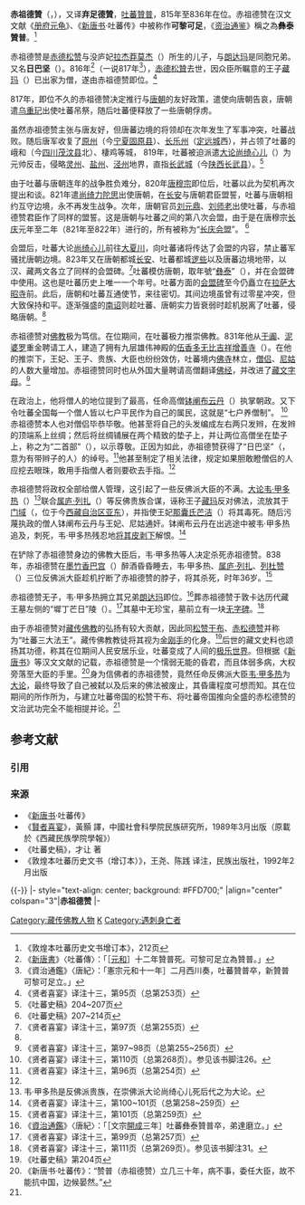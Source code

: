 {{ViewTibetanScript}}
{{Distinguish|赤德祖赞}}
{{Infobox monarch
| name               =赤祖德赞
| title              = [[吐蕃|大蕃]][[赞普|赞普]]
| image              = 
| caption            = 
| reign              = 816年—838年
| coronation         = 
| investiture        =
| full name          =赤祖德赞·日巴坚
| birth_date         =802年
| birth_place        = 
| death_date         =838年 
| death_place        = 
| burial_date        =
| burial_place       =[[藏王墓|墀丁芒日陵]] 
| predecessor        =[[赤德松赞|赤德松赞]]
| successor          =[[朗达玛|朗达玛]] 
| queen              =
| consort            = 
| spouse             = 
| spouse 1           = 
| spouse 2           = 
| offspring          = 
| royal house        = 
| dynasty            = 
| father             =[[赤德松赞|赤德松赞]] 
| mother             =[[没庐妃拉杰莽莫杰|没庐·拉杰莽莫杰]]  
| children           =
| religion           =[[藏传佛教|藏传佛教]]
}}
'''赤祖德贊'''（{{Bo|z=ཁྲི་གཙུག་ལྡེ་བརྩན།|w=Khri-gtsug-lde-brtsan}}，{{bd|802年||838年||}}），又译'''弃足德贊'''，[[吐蕃|吐蕃]][[贊普|贊普]]，815年至836年在位。赤祖德赞在汉文文献《[[册府元龟|册府元龟]]》、《[[新唐书|新唐书]]·吐蕃传》中被称作'''可黎可足'''，《[[资治通鉴|资治通鉴]]》稱之為'''彝泰贊普'''。<ref>《敦煌本吐蕃历史文书增订本》，212页</ref>

赤祖德赞是[[赤德松赞|赤德松赞]]与没庐妃[[拉杰莽莫杰|拉杰莽莫杰]]（{{Bo|z=འབྲོ་ཟ་ལྟ་རྒྱལ་མང་མོ་རྗེ།}}）所生的儿子，与[[朗达玛|朗达玛]]是同胞兄弟。又名'''日巴坚'''（{{Bo|z=རལ་པ་ཅན།}}）。816年<ref>《[[新唐書|新唐書]]》〈吐蕃傳〉：「［[[元和_(唐朝)|元和]]］十二年贊普死。可黎可足立為贊普。」</ref>（一说817年<ref>《資治通鑑》〈唐紀〉：「憲宗元和十一年］二月西川奏，吐蕃贊普卒，新贊普可黎可足立。」</ref>），[[赤德松贊|赤德松贊]]去世，因众臣所瞩意的王子[[藏玛|藏玛]]（{{Bo|z=གཙང་མ་}}）已出家为僧，遂由赤祖德赞即位。<ref name="x253">《贤者喜宴》译注十三，第95页（总第253页）</ref>

817年，即位不久的赤祖德赞决定推行与[[唐朝|唐朝]]的友好政策，遣使向唐朝告哀，唐朝遣[[乌重玘|乌重玘]]出使吐蕃吊祭，随后吐蕃便释放了一些唐朝俘虏。

虽然赤祖德赞主张与唐友好，但唐蕃边境的将领却在次年发生了军事冲突，吐蕃战败。随后唐军收复了[[原州_(北魏)|原州]]（今[[宁夏回族自治区|宁夏]][[固原县|固原县]]）、[[长乐州|长乐州]]（[[定远城|定远城]]西），并占领了吐蕃的峨和（今[[四川省|四川]][[茂汶县|茂汶县]]北）、棲鸡等城， 819年，吐蕃被迫派遣[[大论|大论]][[尚绮心儿|尚绮心儿]]（{{Bo|z=ཞང་ཁྲི་སུམ་རྗེ་སྤེག་ལྟ།}}）为元帅反击，侵略[[灵州|灵州]]、[[盐州_(陕西省)|盐州]]、[[涇州|泾州]]地界，直指[[长武城|长武城]]（今[[陕西省|陕西]][[长武县|长武县]]）。<ref>《吐蕃史稿》204~207页</ref>

由于吐蕃与唐朝连年的战争胜负难分，820年[[唐穆宗|唐穆宗]]即位后，吐蕃以此为契机再次提出和谈。821年遣[[尚绮力陀思|尚绮力陀思]]出使唐朝，在[[长安|长安]]与唐朝君臣盟誓，吐蕃与唐朝相约互守边境，永不再发生战争。次年，唐朝官员[[刘元鼎|刘元鼎]]、[[刘师老|刘师老]]出使吐蕃，与赤祖德赞君臣作了同样的盟誓。这是唐朝与吐蕃之间的第八次会盟，由于是在唐穆宗[[长庆|长庆]]元年至二年（821年至822年）进行的，所有被称为“[[长庆会盟|长庆会盟]]”。 <ref name="tb">《吐蕃史稿》207~214页</ref>

会盟后，吐蕃大论[[尚绮心儿|尚绮心儿]]前往[[大夏川|大夏川]]，向吐蕃诸将传达了会盟的内容，禁止蕃军骚扰唐朝边境。823年又在唐朝都城[[长安|长安]]、吐蕃都城[[拉萨市|逻些]]以及唐蕃边境地带，以汉、藏两文各立了同样的会盟碑。<ref name="x255">《贤者喜宴》译注十三，第97页（总第255页）</ref>吐蕃模仿唐朝，取年號“[[彝泰|彝泰]]”（{{Bo|z=སྐྱིད་རྟག་}}），并在会盟碑中使用。这也是吐蕃历史上唯一一个年号。吐蕃方面的[[唐蕃会盟碑|会盟碑]]至今仍矗立在[[拉萨市|拉萨]][[大昭寺|大昭寺]]前。此后，唐朝和吐蕃互通使节，来往密切。其间边境虽曾有过零星冲突，但大致保持和平。逐渐强盛的[[南诏|南诏]]则趁吐蕃、唐朝实力皆衰弱时趁机脱离了吐蕃，侵略唐朝。<ref name="tb"/>

赤祖德赞对[[佛教|佛教]]极为笃信。在位期间，在吐蕃极力推崇佛教。831年他从[[于阗|于阗]]、[[泥婆罗|泥婆罗]]重金聘请工人，建造了拥有九层雄伟神殿的[[伍香多无比吉祥增善寺|伍香多无比吉祥增善寺]]（{{Bo|z=འུ་ཤང་རྡོ་དཔེ་མེད་བཀྲ་ཤིས་དགེ་འཕེལ་གྱི་གཙྱག་ལག་ཁང་།}}）。在他的推崇下，王妃、王子、贵族、大臣也纷纷效仿，吐蕃境内[[佛寺|佛寺]]林立，[[僧侣|僧侣]]、[[尼姑|尼姑]]的人数大量增加。赤祖德赞同时也从外国大量聘请高僧翻译[[佛经|佛经]]，并改进了[[藏文|藏文字母]]。<ref name="x255256">《贤者喜宴》译注十三，第97~98页（总第255~256页）</ref>

在政治上，他将僧人的地位提到了最高，任命高僧[[钵阐布云丹|钵阐布云丹]]（{{Bo|z=བྲན་ཁ་དཔལ་གྱི་ཡོན་ཏན་}}）执掌朝政。又下令吐蕃全国每一个僧人皆以七户平民作为自己的属民，这就是“七户养僧制”。 <ref name="x268">《贤者喜宴》译注十三，第110页（总第268页）。参见该书脚注26。</ref>赤祖德赞本人也对僧侣毕恭毕敬。他甚至将自己的头发编成左右两只发辫，在发辫的顶端系上丝绸；然后将丝绸铺展在两个精致的垫子上，并让两位高僧坐在垫子上，称之为“二首部”（{{Bo|z=དབུ་སྡེ་གཉིས}}），以示尊敬。正因为如此，赤祖德赞获得了“日巴坚”（{{Bo|z=རལ་པ་ཅན།}}，意为有带辫子的人）的绰号。<ref name="x254">《贤者喜宴》译注十三，第96页（总第254页）</ref>他甚至制定了相关法律，规定如果胆敢瞪僧侣的人应挖去眼珠，敢用手指僧人者则要砍去手指。<ref name="x258259"/>

赤祖德赞将政权全部给僧人管理，这引起了一些反佛派大臣的不满。[[大论|大论]][[韦·甲多热|韦·甲多热]]（{{Bo|z=དབས་རྒྱལ་ཏོ་རེ།}}）<ref>韦·甲多热是反佛派贵族，在崇佛派大论尚绮心儿死后代之为大论。</ref>联合[[属庐·列扎|属庐·列扎]]（{{Bo|z=ཅོག་རོ་ལེགས་སྒྲ།}}）等反佛贵族合谋，诬称王子[[藏玛|藏玛]]反对佛法，流放其于[[门域|门域]]（{{Bo|z=མོན་ཡུལ}}，位于今[[西藏自治区|西藏自治区]][[亚东|亚东]]），并指使王妃[[那囊氏芒洁|那囊氏芒洁]]（{{Bo|z=སྣ་ནམ་བཟའ་མང་རྗེ}}）将其毒死。随后污蔑执政的僧人钵阐布云丹与王妃、尼姑通奸。钵阐布云丹在出逃途中被韦·甲多热追及，刺死，韦·甲多热残忍地[[剥皮|将其皮剥下]]解恨。<ref name="x258259">《贤者喜宴》译注十三，第100~101页（总第258~259页）</ref>

在铲除了赤祖德赞身边的佛教大臣后，韦·甲多热等人决定杀死赤祖德赞。838年，赤祖德赞在[[墨竹工卡|墨竹香巴宫]]（{{Bo|z=མལ་གྲི་ཞམ་ཁའི་ཕོ་བྲང}}）醉酒昏昏睡去，韦·甲多热、[[属庐·列扎|属庐·列扎]]、[[列杜赞|列杜赞]]（{{Bo|z=ལེགས་སྡུག་བཙན}}）三位反佛派大臣趁机拧断了赤祖德赞的脖子，将其杀死，时年36岁。<ref name="x259-101">《贤者喜宴》译注十三，第101页（总第259页）</ref>

赤祖德赞无子，韦·甲多热拥立其兄弟[[朗达玛|朗达玛]]即位。<ref>《[[資治通鑑|資治通鑑]]》〈唐紀〉：「［文宗[[開成|開成]]三年］吐蕃彝泰贊普卒，弟達磨立。」</ref>葬赤祖德赞于敦卡达历代藏王墓左侧的“墀丁芒日”陵（{{Bo|z=ཁྲི་སྟེང་རྨང་རི}}）。<ref name="x257">《贤者喜宴》译注十三，第99页（总第257页）</ref>其墓中无珍宝，墓前立有一块[[无字碑|无字碑]]。<ref name="x259-111">《贤者喜宴》译注十三，第111页（总第269页）。参见该书脚注31。</ref>

由于赤祖德赞对[[藏传佛教|藏传佛教]]的弘扬有较大贡献，因此同[[松赞干布|松赞干布]]、[[赤松德赞|赤松德赞]]并称为“吐蕃三大法王”。藏传佛教教徒将其视为[[金刚手|金刚手]]的化身。<ref name="t204">《吐蕃史稿》第204页</ref>后世的藏文史料也颂扬其功德，称其在位期间人民安居乐业，吐蕃变成了人间的[[极乐世界|极乐世界]]。但根据《[[新唐书|新唐书]]》等汉文文献的记载，赤祖德赞是一个懦弱无能的昏君，而且体弱多病，大权旁落至大臣的手里。<ref>《新唐书·吐蕃传》：“赞普（赤祖德赞）立几三十年，病不事，委任大臣，故不能抗中国，边候晏然。”</ref>身为信佛者的赤祖德赞，竟然任命反佛派大臣[[韦·甲多热|韦·甲多热]]为[[大论|大论]]，最终导致了自己被弑以及后来的佛法被废止，其昏庸程度可想而知。其在位期间的所作所为，与建立吐蕃帝国的松赞干布、将吐蕃帝国推向全盛的赤松德赞的文治武功完全不能相提并论。<ref name="t204"/>

== 参考文献 ==
=== 引用 ===
{{Reflist}}

=== 来源 ===
{{Wikisource author|吐蕃讚普可黎可足}}
{{refbegin}}
* 《[[新唐书|新唐书]]·吐蕃传》
* 《[[賢者喜宴|賢者喜宴]]》，黃顥 譯，中國社會科學院民族研究所，1989年3月出版（原載於《西藏民族學院學報》）
* 《吐蕃史稿》，才让 著
* 《敦煌本吐蕃历史文书（增订本）》，王尧、陈践 译注，民族出版社，1992年2月出版
{{refend}}

{{-}}
{{start box}}
|- style="text-align: center; background: #FFD700;"
|align="center" colspan="3"|'''赤祖德赞'''
|-
{{s-before|[[赤德松贊|赤德松贊]]}}
{{s-title|[[吐蕃|大蕃帝国]][[吐蕃国王列表|赞普]]|817年—838年}}
{{s-after|[[朗达玛|朗达玛]]}}
{{end box}}

{{吐蕃赞普}}

[[Category:藏传佛教人物|Category:藏传佛教人物]]
[[Category:吐蕃赞普|K]]
[[Category:遇刺身亡者|Category:遇刺身亡者]]